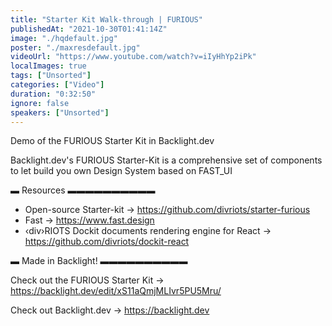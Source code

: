 ```yaml
---
title: "Starter Kit Walk-through | FURIOUS"
publishedAt: "2021-10-30T01:41:14Z"
image: "./hqdefault.jpg"
poster: "./maxresdefault.jpg"
videoUrl: "https://www.youtube.com/watch?v=iIyHhYp2iPk"
localImages: true
tags: ["Unsorted"]
categories: ["Video"]
duration: "0:32:50"
ignore: false
speakers: ["Unsorted"]
---
```


Demo of the FURIOUS Starter Kit in Backlight.dev

Backlight.dev's FURIOUS Starter-Kit is a comprehensive set of components to let build you own Design System based on FAST_UI

▬ Resources ▬▬▬▬▬▬▬▬▬▬

- Open-source Starter-kit → https://github.com/divriots/starter-furious
- Fast → https://www.fast.design
- ‹div›RIOTS Dockit documents rendering engine for React → https://github.com/divriots/dockit-react

▬ Made in Backlight! ▬▬▬▬▬▬▬▬▬▬

Check out the FURIOUS Starter Kit → https://backlight.dev/edit/xS11aQmjMLIvr5PU5Mru/

Check out Backlight.dev → https://backlight.dev
